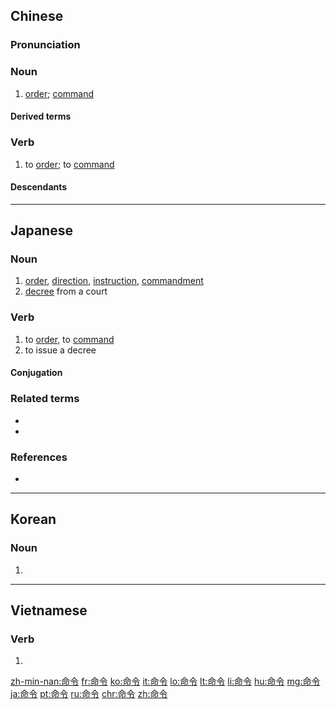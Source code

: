 ==Chinese==
{{zh-forms}}

===Pronunciation===
{{zh-pron
|m=mìnglìng
|ma=Zh-mìnglìng.ogg
|c=ming6 ling6
|h=pfs=min-lin
|mn=bēng-lēng
|w=3min lin
|cat=n,v
}}

===Noun===
{{zh-noun}}

# [[order]]; [[command]]

====Derived terms====
{{zh-der|命令句|命令主義}}

===Verb===
{{zh-verb}}

# to [[order]]; to [[command]]

====Descendants====
{{CJKV|命令|めいれい|명령|mệnh lệnh}}

----

==Japanese==
{{ja-kanjitab|めい|れい|yomi=o}}

===Noun===
{{ja-noun|めいれい}}

# [[order]], [[direction]], [[instruction]], [[commandment]]
# [[decree]] from a court

===Verb===
{{ja-verb-suru|tr=trans|めいれい}}

# to [[order]], to [[command]]
# to issue a decree

====Conjugation====
{{ja-suru|めいれい}}

===Related terms===
* {{ja-r|指令|しれい|gloss=[[order]], [[command]]}}
* {{ja-r|指図|さしず|gloss=[[instruction]]}}

===References===
* {{R:Shogakukan}}

----

==Korean==
{{ko-hanjatab}}

===Noun===
{{ko-noun|hj|hangeul=명령}}

# {{hanja form of|명령|[[order]], [[command]]}}

----

==Vietnamese==
{{vi-hantutab}}

===Verb===
{{vi-hantu|pos=verb}}

# {{han tu form of|mệnh lệnh|to [[command]]}}

[[zh-min-nan:命令]]
[[fr:命令]]
[[ko:命令]]
[[it:命令]]
[[lo:命令]]
[[lt:命令]]
[[li:命令]]
[[hu:命令]]
[[mg:命令]]
[[ja:命令]]
[[pt:命令]]
[[ru:命令]]
[[chr:命令]]
[[zh:命令]]